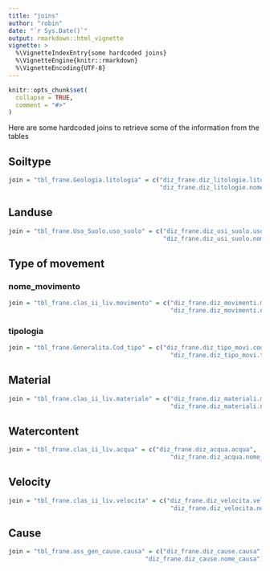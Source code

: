 ```yaml
---
title: "joins"
author: "robin"
date: "`r Sys.Date()`"
output: rmarkdown::html_vignette
vignette: >
  %\VignetteIndexEntry{some hardcoded joins}
  %\VignetteEngine{knitr::rmarkdown}
  %\VignetteEncoding{UTF-8}
---
```


```r
knitr::opts_chunk$set(
  collapse = TRUE,
  comment = "#>"
)
```

Here are some hardcoded joins to retrieve some of the information from the tables



## Soiltype

```r
join = "tbl_frane.Geologia.litologia" = c("diz_frane.diz_litologie.litologia",
                                          "diz_frane.diz_litologie.nome_litologia")
```



## Landuse

```r
join = "tbl_frane.Uso_Suolo.uso_suolo" = c("diz_frane.diz_usi_suolo.uso_suolo",
                                           "diz_frane.diz_usi_suolo.nome_uso_suolo")
```


## Type of movement

### nome_movimento

```r
join = "tbl_frane.clas_ii_liv.movimento" = c("diz_frane.diz_movimenti.movimento",
                                             "diz_frane.diz_movimenti.nome_movimento")
```


### tipologia

```r
join = "tbl_frane.Generalita.Cod_tipo" = c("diz_frane.diz_tipo_movi.cod_tipo",
                                             "diz_frane.diz_tipo_movi.tipologia")
```


## Material

```r
join = "tbl_frane.clas_ii_liv.materiale" = c("diz_frane.diz_materiali.materiale",
                                             "diz_frane.diz_materiali.nome_materiale")
```


## Watercontent

```r
join = "tbl_frane.clas_ii_liv.acqua" = c("diz_frane.diz_acqua.acqua",
                                             "diz_frane.diz_acqua.nome_acqua")
```


## Velocity

```r
join = "tbl_frane.clas_ii_liv.velocita" = c("diz_frane.diz_velocita.velocita",
                                             "diz_frane.diz_velocita.nome_velocita")
```


## Cause

```r
join = "tbl_frane.ass_gen_cause.causa" = c("diz_frane.diz_cause.causa",
                                      "diz_frane.diz_cause.nome_causa")
```



